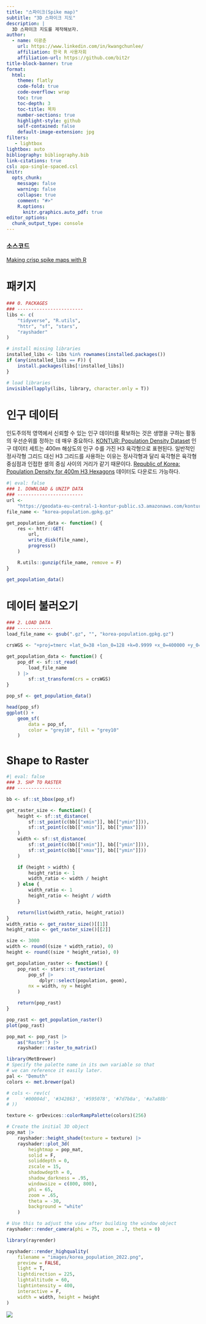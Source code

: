 ```yaml
---
title: "스파이크(Spike map)"
subtitle: "3D 스파이크 지도"
description: |
  3D 스파이크 지도를 제작해보자.
author:
  - name: 이광춘
    url: https://www.linkedin.com/in/kwangchunlee/
    affiliation: 한국 R 사용자회
    affiliation-url: https://github.com/bit2r
title-block-banner: true
format:
  html:
    theme: flatly
    code-fold: true
    code-overflow: wrap
    toc: true
    toc-depth: 3
    toc-title: 목차
    number-sections: true
    highlight-style: github    
    self-contained: false
    default-image-extension: jpg
filters:
   - lightbox
lightbox: auto
bibliography: bibliography.bib
link-citations: true
csl: apa-single-spaced.csl
knitr:
  opts_chunk: 
    message: false
    warning: false
    collapse: true
    comment: "#>" 
    R.options:
      knitr.graphics.auto_pdf: true
editor_options: 
  chunk_output_type: console
---
```


:::{.callout-tip}
### 소스코드

[Making crisp spike maps with R](https://github.com/milos-agathon/making-crisp-spike-maps-with-r)
:::

# 패키지

```r
### 0. PACKAGES
### ------------------------
libs <- c(
    "tidyverse", "R.utils",
    "httr", "sf", "stars",
    "rayshader"
)

# install missing libraries
installed_libs <- libs %in% rownames(installed.packages())
if (any(installed_libs == F)) {
    install.packages(libs[!installed_libs])
}

# load libraries
invisible(lapply(libs, library, character.only = T))

```



# 인구 데이터

인도주의적 영역에서 신뢰할 수 있는 인구 데이터를 확보하는 것은 생명을 구하는 활동의 우선순위를 정하는 데 매우 중요하다. 
[KONTUR: Population Density Dataset](https://www.kontur.io/portfolio/population-dataset/) 인구 데이터 세트는 400m 해상도의 인구 수를 가진 H3 육각형으로 표현된다. 일반적인 정사각형 그리드 대신 H3 그리드를 사용하는 이유는 정사각형과 달리 육각형은 육각형 중심점과 인접한 셀의 중심 사이의 거리가 같기 때문이다. [Republic of Korea: Population Density for 400m H3 Hexagons](https://data.humdata.org/dataset/kontur-population-republic-of-korea) 데이터도 다운로드 가능하다.

```r
#| eval: false
### 1. DOWNLOAD & UNZIP DATA
### ------------------------
url <-
    "https://geodata-eu-central-1-kontur-public.s3.amazonaws.com/kontur_datasets/kontur_population_KR_20220630.gpkg.gz"
file_name <- "korea-population.gpkg.gz"

get_population_data <- function() {
    res <- httr::GET(
        url,
        write_disk(file_name),
        progress()
    )

    R.utils::gunzip(file_name, remove = F)
}

get_population_data()
```

# 데이터 불러오기

```r
### 2. LOAD DATA
### -------------
load_file_name <- gsub(".gz", "", "korea-population.gpkg.gz")

crsWGS <- "+proj=tmerc +lat_0=38 +lon_0=128 +k=0.9999 +x_0=400000 +y_0=600000 +ellps=bessel +towgs84=-115.8,474.99,674.11,1.16,-2.31,-1.63,6.43 +units=m +no_defs"

get_population_data <- function() {
    pop_df <- sf::st_read(
        load_file_name
    ) |>
        sf::st_transform(crs = crsWGS)
}

pop_sf <- get_population_data()

head(pop_sf)
ggplot() +
    geom_sf(
        data = pop_sf,
        color = "grey10", fill = "grey10"
    )
```

# Shape to Raster

```r
#| eval: false
### 3. SHP TO RASTER
### ----------------

bb <- sf::st_bbox(pop_sf)

get_raster_size <- function() {
    height <- sf::st_distance(
        sf::st_point(c(bb[["xmin"]], bb[["ymin"]])),
        sf::st_point(c(bb[["xmin"]], bb[["ymax"]]))
    )
    width <- sf::st_distance(
        sf::st_point(c(bb[["xmin"]], bb[["ymin"]])),
        sf::st_point(c(bb[["xmax"]], bb[["ymin"]]))
    )

    if (height > width) {
        height_ratio <- 1
        width_ratio <- width / height
    } else {
        width_ratio <- 1
        height_ratio <- height / width
    }

    return(list(width_ratio, height_ratio))
}
width_ratio <- get_raster_size()[[1]]
height_ratio <- get_raster_size()[[2]]

size <- 3000
width <- round((size * width_ratio), 0)
height <- round((size * height_ratio), 0)

get_population_raster <- function() {
    pop_rast <- stars::st_rasterize(
        pop_sf |>
            dplyr::select(population, geom),
        nx = width, ny = height
    )

    return(pop_rast)
}

pop_rast <- get_population_raster()
plot(pop_rast)

pop_mat <- pop_rast |>
    as("Raster") |>
    rayshader::raster_to_matrix()

library(MetBrewer)
# Specify the palette name in its own variable so that
# we can reference it easily later.
pal <- "Demuth"
colors <- met.brewer(pal)

# cols <- rev(c(
#     '#00004d', '#342863', '#595078', '#7d7b8a', '#a7a88b'
# ))

texture <- grDevices::colorRampPalette(colors)(256)

# Create the initial 3D object
pop_mat |>
    rayshader::height_shade(texture = texture) |>
    rayshader::plot_3d(
        heightmap = pop_mat,
        solid = F,
        soliddepth = 0,
        zscale = 15,
        shadowdepth = 0,
        shadow_darkness = .95,
        windowsize = c(800, 800),
        phi = 65,
        zoom = .65,
        theta = -30,
        background = "white"
    )

# Use this to adjust the view after building the window object
rayshader::render_camera(phi = 75, zoom = .7, theta = 0)

library(rayrender)

rayshader::render_highquality(
    filename = "images/korea_population_2022.png",
    preview = FALSE,
    light = T,
    lightdirection = 225,
    lightaltitude = 60,
    lightintensity = 400,
    interactive = F,
    width = width, height = height
)
```

![](images/korea_population_2022.png)

